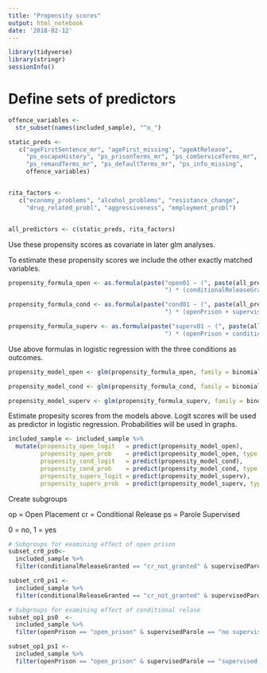 ```yaml
---
title: "Propensity scores"
output: html_notebook
date: '2018-02-12'
---
```


```r
library(tidyverse)
library(stringr)
sessionInfo()
```

# Define sets of predictors

```r
offence_variables <- 
  str_subset(names(included_sample), "^o_")

static_preds <- 
   c("ageFirstSentence_mr", "ageFirst_missing", "ageAtRelease", 
     "ps_escapeHistory", "ps_prisonTerms_mr", "ps_comServiceTerms_mr", 
     "ps_remandTerms_mr", "ps_defaultTerms_mr", "ps_info_missing", 
     offence_variables)


rita_factors <- 
   c("economy_problems", "alcohol_problems", "resistance_change", 
     "drug_related_probl", "aggressiveness", "employment_probl") 


all_predictors <- c(static_preds, rita_factors)

```


Use these propensity scores as covariate in later glm analyses.

To estimate these propensity scores we include the other exactly matched variables.

```r
propensity_formula_open <- as.formula(paste("open01 ~ (", paste(all_predictors, collapse = " + "),
                                            ") * (conditionalReleaseGranted + supervisedParole)"))

propensity_formula_cond <- as.formula(paste("cond01 ~ (", paste(all_predictors, collapse = " + "),
                                            ") * (openPrison + supervisedParole)"))

propensity_formula_superv <- as.formula(paste("superv01 ~ (", paste(all_predictors, collapse = " + "),
                                            ") * (openPrison + conditionalReleaseGranted)"))

```

Use above formulas in logistic regression with the three conditions as outcomes.

```r
propensity_model_open <- glm(propensity_formula_open, family = binomial, data = included_sample)

propensity_model_cond <- glm(propensity_formula_cond, family = binomial, data = included_sample)

propensity_model_superv <- glm(propensity_formula_superv, family = binomial, data = included_sample)

```

Estimate propesity scores from the models above. Logit scores will be used as predictor in logistic regression. Probabilities will be used in graphs.

```r
included_sample <- included_sample %>% 
  mutate(propensity_open_logit   = predict(propensity_model_open),
         propensity_open_prob    = predict(propensity_model_open, type = "response"),
         propensity_cond_logit   = predict(propensity_model_cond),
         propensity_cond_prob    = predict(propensity_model_cond, type = "response"),
         propensity_superv_logit = predict(propensity_model_superv),
         propensity_superv_prob  = predict(propensity_model_superv, type = "response"))

```

Create subgroups


op = Open Placement
cr = Conditional Release
ps = Parole Supervised

0 = no, 1 = yes

```r
# Subgroups for examining effect of open prison
subset_cr0_ps0<-
  included_sample %>% 
  filter(conditionalReleaseGranted == "cr_not_granted" & supervisedParole == "no supervision")

subset_cr0_ps1 <-
  included_sample %>% 
  filter(conditionalReleaseGranted == "cr_not_granted" & supervisedParole == "supervised parole")

# Subgroups for examining effect of conditional relase
subset_op1_ps0  <-
  included_sample %>% 
  filter(openPrison == "open_prison" & supervisedParole == "no supervision")

subset_op1_ps1 <- 
  included_sample %>% 
  filter(openPrison == "open_prison" & supervisedParole == "supervised parole")


```

